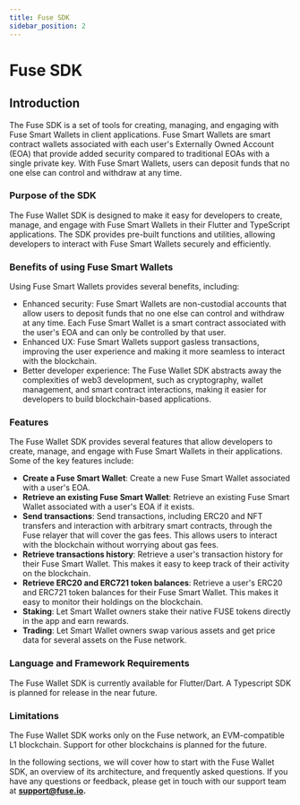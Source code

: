 ```yaml
---
title: Fuse SDK
sidebar_position: 2
---
```


# Fuse SDK

## Introduction

The Fuse SDK is a set of tools for creating, managing, and engaging with Fuse Smart Wallets in client applications. Fuse Smart Wallets are smart contract wallets associated with each user's Externally Owned Account (EOA) that provide added security compared to traditional EOAs with a single private key. With Fuse Smart Wallets, users can deposit funds that no one else can control and withdraw at any time.

### Purpose of the SDK

The Fuse Wallet SDK is designed to make it easy for developers to create, manage, and engage with Fuse Smart Wallets in their Flutter and TypeScript applications. The SDK provides pre-built functions and utilities, allowing developers to interact with Fuse Smart Wallets securely and efficiently.

### **Benefits of using Fuse Smart Wallets**

Using Fuse Smart Wallets provides several benefits, including:

* Enhanced security: Fuse Smart Wallets are non-custodial accounts that allow users to deposit funds that no one else can control and withdraw at any time. Each Fuse Smart Wallet is a smart contract associated with the user's EOA and can only be controlled by that user.
* Enhanced UX: Fuse Smart Wallets support gasless transactions, improving the user experience and making it more seamless to interact with the blockchain.
* Better developer experience: The Fuse Wallet SDK abstracts away the complexities of web3 development, such as cryptography, wallet management, and smart contract interactions, making it easier for developers to build blockchain-based applications.

### **Features**

The Fuse Wallet SDK provides several features that allow developers to create, manage, and engage with Fuse Smart Wallets in their applications. Some of the key features include:

* **Create a Fuse Smart Wallet**: Create a new Fuse Smart Wallet associated with a user's EOA.
* **Retrieve an existing Fuse Smart Wallet**: Retrieve an existing Fuse Smart Wallet associated with a user's EOA if it exists.
* **Send transactions**: Send transactions, including ERC20 and NFT transfers and interaction with arbitrary smart contracts, through the Fuse relayer that will cover the gas fees. This allows users to interact with the blockchain without worrying about gas fees.
* **Retrieve transactions history**: Retrieve a user's transaction history for their Fuse Smart Wallet. This makes it easy to keep track of their activity on the blockchain.
* **Retrieve ERC20 and ERC721 token balances**: Retrieve a user's ERC20 and ERC721 token balances for their Fuse Smart Wallet. This makes it easy to monitor their holdings on the blockchain.
* **Staking**: Let Smart Wallet owners stake their native FUSE tokens directly in the app and earn rewards.
* **Trading**: Let Smart Wallet owners swap various assets and get price data for several assets on the Fuse network.

### **Language and Framework Requirements**

The Fuse Wallet SDK is currently available for Flutter/Dart. A Typescript SDK is planned for release in the near future.

### **Limitations**

The Fuse Wallet SDK works only on the Fuse network, an EVM-compatible L1 blockchain. Support for other blockchains is planned for the future.

In the following sections, we will cover how to start with the Fuse Wallet SDK, an overview of its architecture, and frequently asked questions. If you have any questions or feedback, please get in touch with our support team at [**support@**](mailto:support@chargesmartwallets.com)[**fuse.io**](http://fuse.io)**.**
